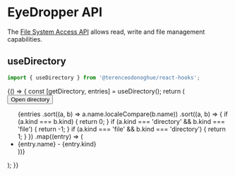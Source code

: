 
<Meta title="Web APIs/File System Access API" />

# EyeDropper API

The [File System Access API](https://developer.mozilla.org/en-US/docs/Web/API/File_System_Access_API) allows read, write and file management capabilities.

## useDirectory

```javascript
import { useDirectory } from '@terenceodonoghue/react-hooks';
```

<Canvas>
  <Story name="useDirectoryHook">
    {() => {
      const [getDirectory, entries] = useDirectory();
      return (
        <div style={{ display: 'flex', alignItems: 'flex-start', gap: 16 }}>
          <button onClick={getDirectory}>Open directory</button>
          <ul style={{ margin: 0 }}>
            {entries
              .sort((a, b) => a.name.localeCompare(b.name))
              .sort((a, b) => {
                if (a.kind === b.kind) {
                  return 0;
                }
                if (a.kind === 'directory' && b.kind === 'file') {
                  return -1;
                }
                if (a.kind === 'file' && b.kind === 'directory') {
                  return 1;
                }
              })
              .map((entry) => (
                <li key={entry.name}>
                  {entry.name} - {entry.kind}
                </li>
              ))}
          </ul>
        </div>
      );
    }}
  </Story>
</Canvas>
